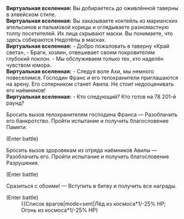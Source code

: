 {{Диалог Начало}}
:'''Виртуальная вселенная:''' Вы добираетесь до оживлённой таверны в элвейском стиле.
:'''Виртуальная вселенная:''' Вы заказываете коктейль из марианских апельсинов и пальмовой корицы и оглядываете разномастную толпу посетителей. Их лица скрывают маски. Вы понимаете, что здесь собираются Недотёпы в масках.
:'''Виртуальная вселенная:''' - Добро пожаловать в таверну «Край света», - Браги, хозяин, отвешивает своим покровителям глубокий поклон. - Мы обслуживаем только тех, кто наделён чувством юмора.
:'''Виртуальная вселенная:''' - Следуя воле Ахи, мы немного повеселимся. Господин Франс и его телохранители приглашаются на арену. Его соперником станет Авила. Не стоит недооценивать его наёмников!
:'''Виртуальная вселенная:''' - Кто следующий? Кто готов на 78 201-й раунд?
:{{Диалог|Звезда}} Бросить вызов телохранителям господина Франса &mdash; Разоблачить его банкротство. Пройти испытание и получить благословение Памяти.
:;(Enter battle)
::{{Список врагов|mode=sent|Отродье льда*2/-25% НР; Лёд из космоса*1/-25% НР}}
:{{Диалог|Звезда}} Бросить вызов здоровякам из отряда наёмников Авилы &mdash; Разоблачить его. Пройти испытание и получить благословение Разрушения.
:;(Enter battle)
::{{Список врагов|mode=sent|Отродье пламени*2/-25% НР; Огонь из космоса*1/-25% НР}}
:{{Диалог|Звезда}} Сразиться с обоими! &mdash; Вступить в битву и получить все награды.
:;(Enter battle)
::{{Список врагов|mode=sent|Лёд из космоса*1/-25% НР; Огонь из космоса*1/-25% НР}
{{Диалог Конец}}